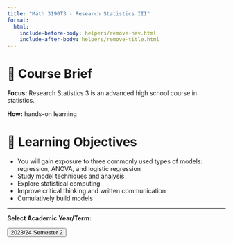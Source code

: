 ```yaml
---
title: "Math 3190T3 - Research Statistics III"
format:
  html:
    include-before-body: helpers/remove-nav.html
    include-after-body: helpers/remove-title.html
---
```


# 📑 Course Brief

**Focus:** Research Statistics 3 is an advanced high school course in statistics.	

**How:** hands-on learning

# 🎯 Learning Objectives

- You will gain exposure to three commonly used types of models: regression, ANOVA, and logistic regression
- Study model techniques and analysis
- Explore statistical computing
- Improve critical thinking and written communication
- Cumulatively build models

-----------------

**Select Academic Year/Term:**

<a href="2024s2/index.qmd">
    <button class="button-61">2023/24 Semester 2</button>
</a>

